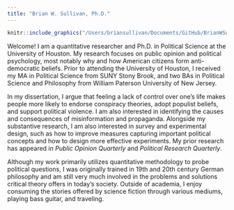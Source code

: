 ```yaml
---
title: "Brian W. Sullivan, Ph.D."
---
```


```r
knitr::include_graphics("/Users/briansullivan/Documents/GitHub/BrianWSullivan.github.io/BrianWSullivan.github.io/Sullivan_Brian_photo.jpg")
```

Welcome! I am a quantitative researcher and Ph.D. in Political Science at the University of Houston. My research focuses on public opinion and political psychology, most notably why and how American citizens form anti-democratic beliefs. Prior to attending the University of Houston, I received my MA in Political Science from SUNY Stony Brook, and two BAs in Political Science and Philosophy from William Paterson University of New Jersey.

In my dissertation, I argue that feeling a lack of control over one’s life makes people more likely to endorse conspiracy theories, adopt populist beliefs, and support political violence. I am also interested in identifying the causes and consequences of misinformation and propaganda. Alongside my substantive research, I am also interested in survey and experimental design, such as how to improve measures capturing important political concepts and how to design more effective experiments. My prior research has appeared in *Public Opinion Quarterly* and *Political Research Quarterly*.

Although my work primarily utilizes quantitative methodology to probe political questions, I was originally trained in 19th and 20th century German philosophy and am still very much involved in the problems and solutions critical theory offers in today's society. Outside of academia, I enjoy consuming the stories offered by science fiction through various mediums, playing bass guitar, and traveling. 